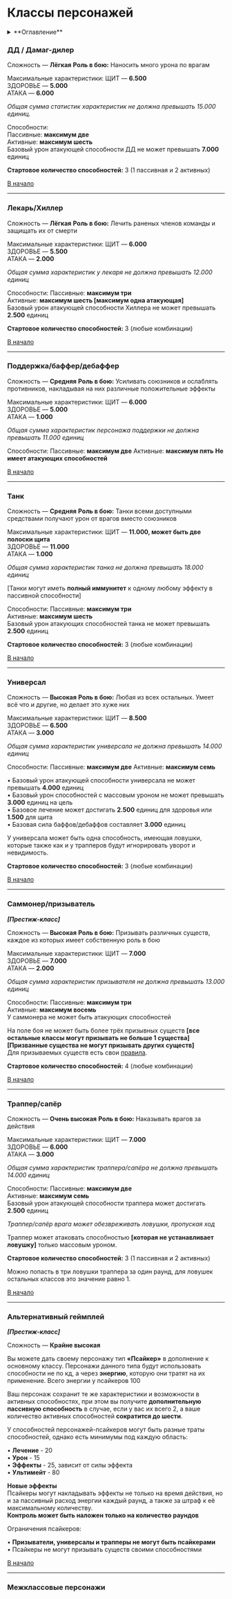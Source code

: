 # Классы персонажей

<details>
    <summary> **Оглавление** </summary>

    %toc%
</details>

### ДД / Дамаг-дилер

Сложность — **Лёгкая**
**Роль в бою:** Наносить много урона по врагам

Максимальные характеристики:
ЩИТ — **6.500**  
ЗДОРОВЬЕ — **5.000**  
АТАКА — **6.000**  

*Общая сумма статистик характеристик не должна превышать 15.000 единиц.*

Способности:  
Пассивные: **максимум две**  
Активные: **максимум шесть**  
Базовый урон атакующей способности ДД не может превышать **7.000** единиц

**Стартовое количество способностей:** 3 (1 пассивная и 2 активных)

[В начало](#top)

---

### Лекарь/Хиллер

Сложность — **Лёгкая**
**Роль в бою:** Лечить раненых членов команды и защищать их от смерти

Максимальные характеристики:
ЩИТ — **6.000**  
ЗДОРОВЬЕ — **5.500**  
АТАКА — **2.000**

*Общая сумма характеристик у лекаря не должна превышать 12.000 единиц*

Способности:
Пассивные: **максимум три**  
Активные: **максимум шесть [максимум одна атакующая]**  
Базовый урон атакующей способности Хиллера не может превышать **2.500** единиц

**Стартовое количество способностей:** 3 (любые комбинации)

[В начало](#top)

---

### Поддержка/баффер/дебаффер

Сложность — **Средняя**
**Роль в бою:** Усиливать союзников и ослаблять противников, накладывая на них различные положительные эффекты

Максимальные характеристики:
ЩИТ — **6.000**  
ЗДОРОВЬЕ — **5.000**  
АТАКА — **1.000**

*Общая сумма характеристик персонажа поддержки не должна превышать 11.000 единиц*

Способности:
Пассивные: **максимум две**
Активные: **максимум пять**
**Не имеет атакующих способностей**

[В начало](#top)

---

### Танк

Сложность — **Средняя**
**Роль в бою:** Танки всеми доступными средствами получают урон от врагов вместо союзников

Максимальные характеристики:
ЩИТ — **11.000, может быть две полоски щита**  
ЗДОРОВЬЕ — **11.000**  
АТАКА — **1.000**

*Общая сумма характеристик танка не должна превышать 18.000 единиц*

[Танки могут иметь **полный иммунитет** к одному любому эффекту в пассивной способности]

Способности:
Пассивные: **максимум три**  
Активные: **максимум шесть**  
Базовый урон атакующих способностей танка не может превышать **2.500** единиц

**Стартовое количество способностей:** 3 (любые комбинации)

[В начало](#top)

---

### Универсал

Сложность — **Высокая**
**Роль в бою:** Любая из всех остальных. Умеет всё что и другие, но делает это хуже них

Максимальные характеристики:
ЩИТ — **8.500**  
ЗДОРОВЬЕ — **6.500**  
АТАКА — **3.000**  

*Общая сумма характеристик универсала не должна превышать 14.000 единиц*

Способности:
Пассивные: **максимум две**
Активные: **максимум семь**

• Базовый урон атакующей способности универсала не может превышать **4.000** единиц  
• Базовый урон способностей с массовым уроном не может превышать **3.000** единиц на цель  
• Базовое лечение может достигать **2.500** единиц для здоровья или **1.500** для щита  
• Базовая сила баффов/дебаффов составляет **3.000** единиц

У универсала может быть одна способность, имеющая ловушки, которые также как и у трапперов будут игнорировать уворот и невидимость.

**Стартовое количество способностей:** 3 (любые комбинации)

[В начало](#top)

---

### Саммонер/призыватель

***[Престиж-класс]***

Сложность — **Высокая**
**Роль в бою:** Призывать различных существ, каждое из которых имеет собственную роль в бою

Максимальные характеристики:
ЩИТ — **7.000**  
ЗДОРОВЬЕ — **7.000**  
АТАКА — **2.000**

*Общая сумма характеристик призывателя не должна превышать 13.000 единиц*

Способности:
Пассивные: **максимум три**  
Активные: **максимум восемь**  
У саммонера не может быть атакующих способностей

На поле боя не может быть более трёх призывных существ **[все остальные классы могут призывать не больше 1 существа]**  
**[Призванные существа не могут призывать других существ]**  
Для призываемых существ есть свои [правила](/rule/overall).

**Стартовое количество способностей:** 4 (любые комбинации)

[В начало](#top)

---

### Траппер/сапёр

Сложность — **Очень высокая**
**Роль в бою:** Наказывать врагов за действия

Максимальные характеристики:
ЩИТ — **7.000**  
ЗДОРОВЬЕ — **6.000**  
АТАКА — **3.000**

*Общая сумма характеристик траппера/сапёра не должна превышать 14.000 единиц*

Способности:
Пассивные: **максимум две**  
Активные: **максимум семь**  
Базовый урон атакующей способности траппера может достигать **2.500** единиц

*Траппер/сапёр врага может обезвреживать ловушки, пропуская ход*

Траппер может атаковать способностью **[которая не устанавливает ловушку]** только массовым уроном.

**Стартовое количество способностей:** 3 (1 пассивная и 2 активных)

Можно попасть в три ловушки траппера за один раунд, для ловушек остальных классов это значение равно 1.

[В начало](#top)

---

### Альтернативный геймплей

***[Престиж-класс]***

Сложность — **Крайне высокая**

Вы можете дать своему персонажу тип **«Псайкер»** в дополнение к основному классу.
Персонажи данного типа будут использовать способности не по кд, а через **энергию**, которую они тратят на их 
применение. Всего энергии у псайкеров 100

Ваш персонаж сохранит те же характеристики и возможности в 
активных способностях, при этом вы получите **дополнительную 
пассивную способность** в случае, если у вас их всего 2, а ваше
количество активных способностей **сократится до шести**.

У способностей персонажей-псайкеров могут быть разные траты способностей, однако есть минимумы под каждую область:

• **Лечение** - 20  
• **Урон** - 15  
• **Эффекты** - 25, зависит от силы эффекта  
• **Ультимейт** - 80

**Новые эффекты**  
Псайкеры могут накладывать эффекты не только на время действия,
но и за пассивный расход энергии каждый раунд, а также за штраф к
её максимальному количеству.  
**Контроль может быть наложен только на количество раундов**

Ограничения псайкеров:

• **Призыватели, универсалы и трапперы не могут быть псайкерами**  
• Псайкеры не могут призывать существ своими способностями

[В начало](#top)

---

### Межклассовые персонажи
